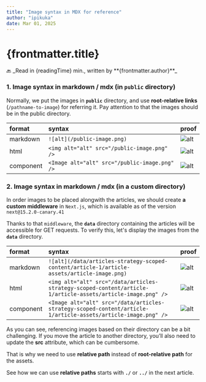 ```yaml
---
title: "Image syntax in MDX for reference"
author: "ipikuka"
date: Mar 01, 2025
---
```


# {frontmatter.title}

<Link href={"/articles-strategy-scoped-content"}>🔙</Link>
_Read in {readingTime} min., written by **{frontmatter.author}**_

### 1. Image syntax in markdown / mdx (in `public` directory)

Normally, we put the images in **`public`** directory, and use **root-relative links** (`/pathname-to-image`)
for referring it. Pay attention to that the images should be in the public directory.

| format    | syntax                                        | proof                                                                                   |
| :-------- | :-------------------------------------------- | --------------------------------------------------------------------------------------- |
| markdown  | `![alt](/public-image.png)`                   | ![alt](/public-image.png "public image > 60x60")                                        |
| html      | `<img alt="alt" src="/public-image.png" />`   | <img alt="alt" src="/public-image.png" title="public image > 60x60" />                  |
| component | `<Image alt="alt" src="/public-image.png" />` | <Image alt="alt" src="/public-image.png" width={60} height={60} title="public image" /> |

### 2. Image syntax in markdown / mdx (in a custom directory)

In order images to be placed alongwith the articles, we should create **a custom middleware** in `Next.js`,
which is available as of the version `next@15.2.0-canary.41`

Thanks to that `middleware`, the **`data`** directory containing the articles will be accessible for GET requests.
To verify this, let's display the images from the **`data`** directory.

| format    | syntax                                                                                                        | proof                                                                                                                              |
| :-------- | :------------------------------------------------------------------------------------------------------------ | ---------------------------------------------------------------------------------------------------------------------------------- |
| markdown  | `![alt](/data/articles-strategy-scoped-content/article-1/article-assets/article-image.png)`                   | ![alt](/data/articles-strategy-scoped-content/article-1/article-assets/article-image.png ">60x60")                                 |
| html      | `<img alt="alt" src="/data/articles-strategy-scoped-content/article-1/article-assets/article-image.png" />`   | <img alt="alt" src="/data/articles-strategy-scoped-content/article-1/article-assets/article-image.png" title=">60x60" />           |
| component | `<Image alt="alt" src="/data/articles-strategy-scoped-content/article-1/article-assets/article-image.png" />` | <Image alt="alt" src="/data/articles-strategy-scoped-content/article-1/article-assets/article-image.png" width={60} height={60} /> |

As you can see, referencing images based on their directory can be a bit challenging.
If you move the article to another directory, you’ll also need to update the **src** attribute, which can be cumbersome.

That is why we need to use **relative path** instead of **root-relative path** for the assets.

See how we can use **relative paths** starts with **`./`** or **`../`** in the next article.

